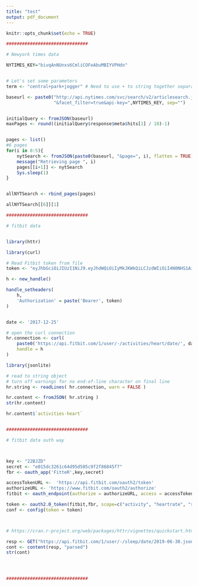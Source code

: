 ```yaml
---
title: "test"
output: pdf_document
---
```


```r
knitr::opts_chunk$set(echo = TRUE)
```

```r




###############################

# Newyork times data

NYTIMES_KEY="bivqAnNUnxs6CmliCOFeAbuMBIYVPHdn"


# Let's set some parameters
term <- "central+park+jogger" # Need to use + to string together separate words

baseurl <- paste0("http://api.nytimes.com/svc/search/v2/articlesearch.json?q=",term,
                  "&facet_filter=true&api-key=",NYTIMES_KEY, sep="")


initialQuery <- fromJSON(baseurl)
maxPages <- round((initialQuery$response$meta$hits[1] / 10)-1) 


pages <- list()
#6 pages
for(i in 0:5){
    nytSearch <- fromJSON(paste0(baseurl, "&page=", i), flatten = TRUE) %>% data.frame() 
    message("Retrieving page ", i)
    pages[[i+1]] <- nytSearch 
    Sys.sleep(1) 
}


allNYTSearch <- rbind_pages(pages)

allNYTSearch[[6]][1]

###############################

# fitbit data


library(httr)

library(curl)

# Read Fitbit token from file
token <- "eyJhbGciOiJIUzI1NiJ9.eyJhdWQiOiIyMkJKWkQiLCJzdWIiOiI4N0NHS1AiLCJpc3MiOiJGaXRiaXQiLCJ0eXAiOiJhY2Nlc3NfdG9rZW4iLCJzY29wZXMiOiJ3aHIgd251dCB3cHJvIHdzbGUgd3dlaSB3c29jIHdhY3Qgd3NldCB3bG9jIiwiZXhwIjoxNTgwMDgxMzk1LCJpYXQiOjE1Nzk0NzY3MjN9.MWvB0DNySre6ZcTxaoExMiJxi1Wg20j5nyO2tzA4CJE"

h <- new_handle()

handle_setheaders(
    h,
    'Authorization' = paste('Bearer', token)
)


date <- '2017-12-25'

# open the curl connection
hr.connection <- curl(
    paste0('https://api.fitbit.com/1/user/-/activities/heart/date/', date, '/1d/1min.json'), 
    handle = h
)

library(jsonlite)

# read to string object
# turn off warnings for no end-of-line character on final line
hr.string <- readLines( hr.connection, warn = FALSE )

hr.content <- fromJSON( hr.string )
str(hr.content)

hr.content$`activities-heart`


###############################

# fitbit data outh way



key <- "22BJZD"
secret <- "e015dc3261c64d95d505c9f2f86845f7"
fbr <- oauth_app('FitteR',key,secret)

accessTokenURL <-  'https://api.fitbit.com/oauth2/token'
authorizeURL <- 'https://www.fitbit.com/oauth2/authorize'
fitbit <- oauth_endpoint(authorize = authorizeURL, access = accessTokenURL)

token <- oauth2.0_token(fitbit,fbr, scope=c("activity", "heartrate", "sleep"), use_basic_auth = TRUE, oob_value = "https://www.shinyapps.io/",use_oob = TRUE)
conf <- config(token = token)



# https://cran.r-project.org/web/packages/httr/vignettes/quickstart.html

resp <- GET("https://api.fitbit.com/1/user/-/sleep/date/2019-06-30.json", config=conf)
cont <- content(resp, "parsed")
str(cont)




###############################




```
